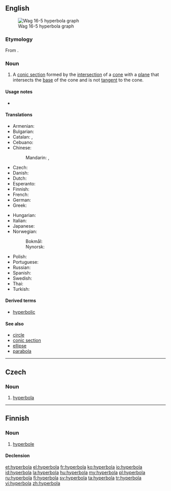 ==English==
[[File:Wag 16-5 hyperbola graph.jpg|thumb|Wag 16-5 hyperbola graph]]

===Etymology===
From {{etyl|grc|en}} {{term|lang=grc|ὑπερβολή|tr=huperbolē}}.

===Noun===
{{en-noun|s|hyperbolae|hyperbolæ}}
{{wikipedia}}

# {{context|geometry|lang=en}} A [[conic section]] formed by the [[intersection]] of a [[cone]] with a [[plane]] that intersects the [[base]] of the cone and is not [[tangent]] to the cone.

====Usage notes====
* {{U:en:an h}}

====Translations====
{{trans-top|geometric curve}}
* Armenian: {{t|hy|հիպերբոլ|tr=hiperbol}}
* Bulgarian: {{t+|bg|хипербола|f|tr=hipérbola}}
* Catalan: {{t|ca|hipèrbola|f}}, {{t+|ca|hipèrbole|f}}
* Cebuano: {{t|ceb|duhalitok }}
* Chinese:
*: Mandarin: {{t|cmn|雙曲線|sc=Hani}}, {{t+|cmn|双曲线|tr=shuāngqūxiàn|sc=Hani}}
* Czech: {{t|cs|hyperbola|f}}
* Danish: {{t|da|hyperbel|c}}
* Dutch: {{t+|nl|hyperbool|m}}
* Esperanto: {{t|eo|hiperbolo}}
* Finnish: {{t|fi|hyperbeli}}
* French: {{t+|fr|hyperbole|f}}
* German: {{t+|de|Hyperbel|f}}
* Greek: {{t+|el|υπερβολή|f|tr=ypervolí}}
{{trans-mid}}
* Hungarian: {{t+|hu|hiperbola}}
* Italian: {{t+|it|iperbole|f}}
* Japanese: {{t|ja|双曲線|tr=そうきょくせん, sōkyokusen|sc=Jpan}}
* Norwegian:
*: Bokmål: {{t|nb|hyperbel|m}}
*: Nynorsk: {{t|nn|hyperbel|m}}
* Polish: {{t+|pl|hiperbola|f}}
* Portuguese: {{t+|pt|hipérbole|f}}
* Russian: {{t+|ru|гипербола|f|tr=gipérbola|sc=Cyrl}}
* Spanish: {{t+|es|hipérbola|f}}
* Swedish: {{t+|sv|hyperbel|c}}
* Thai: {{t|th|ไฮเพอร์โบลา|tr=haiperbohlaa}}
* Turkish: {{t+|tr|hiperbol}}
{{trans-bottom}}

====Derived terms====
* [[hyperbolic]]

====See also====
* [[circle]]
* [[conic section]]
* [[ellipse]]
* [[parabola]]

----

==Czech==

===Noun===
{{cs-noun|g=f}}

# [[hyperbola#English|hyperbola]] {{context|geometry|lang=cs}}

----

==Finnish==

===Noun===
{{fi-noun}}

# [[hyperbole]] {{gloss|extreme exaggeration or overstatement; especially as a literary or rhetorical device}}

====Declension====
{{fi-decl-koira|hyperbol|||a}}

[[et:hyperbola]]
[[el:hyperbola]]
[[fr:hyperbola]]
[[ko:hyperbola]]
[[io:hyperbola]]
[[id:hyperbola]]
[[la:hyperbola]]
[[hu:hyperbola]]
[[my:hyperbola]]
[[pl:hyperbola]]
[[ru:hyperbola]]
[[fi:hyperbola]]
[[sv:hyperbola]]
[[ta:hyperbola]]
[[tr:hyperbola]]
[[vi:hyperbola]]
[[zh:hyperbola]]